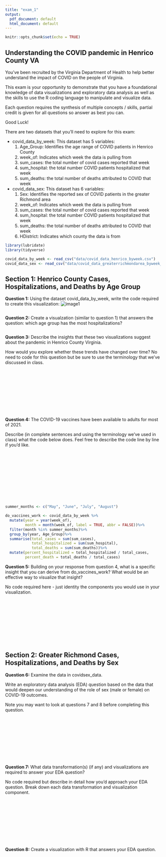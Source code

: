 ```yaml
---
title: "exam_1"
output:
  pdf_document: default
  html_document: default
---
```


```r
knitr::opts_chunk$set(echo = TRUE)
```

## Understanding the COVID pandemic in Henrico County VA

You’ve been recruited by the Virginia Department of Health to help better understand the impact of COVID on the people of Virginia.

This exam is your opportunity to demonstrate that you have a foundational knowledge of data visualizations and exploratory data analysis as well as the skills to use the R coding language to manipulate and visualize data.

Each question requires the synthesis of multiple concepts / skills, partial credit is given for all questions so answer as best you can. 

Good Luck!

There are two datasets that you'll need to explore for this exam:

- covid_data_by_week: This dataset has 5 variables: 
    1. Age_Group: Identifies the age range of COVID patients in Henrico County
    2. week_of: Indicates which week the data is pulling from
    3. sum_cases: the total number of covid cases reported that week
    4. sum_hospital: the total number COVID patients hospitalized that week 
    5. sum_deaths: the total number of deaths attributed to COVID that week 

- covid_data_sex: This dataset has 6 variables:
    1. Sex: Identifies the reported sex of COVID patients in the greater Richmond area
    2. week_of: Indicates which week the data is pulling from
    3. sum_cases: the total number of covid cases reported that week
    4. sum_hospital: the total number COVID patients hospitalized that week 
    5. sum_deaths: the total number of deaths attributed to COVID that week 
    6. HDistrict: Indicates which county the data is from
    

```r
library(lubridate)
library(tidyverse)

covid_data_by_week <- read_csv("data/covid_data_henrico_byweek.csv")
covid_data_sex <- read_csv("data/covid_data_greaterrichmondarea_byweek_sex.csv")
```

## Section 1: Henrico County Cases, Hospitalizations, and Deaths by Age Group

**Question 1:** Using the dataset covid_data_by_week, write the code required to create this visualization:
![image1](images/image1.png)

```r

```

**Question 2:** Create a visualzation (similar to question 1) that answers the question: which age group has the most hospitalizations?

```r

```

**Question 3:** Describe the insights that these two visualizations suggest about the pandemic in Henrico County Virginia.

How would you explore whether these trends have changed over time? No need to code for this question but be sure to use the terminology that we've discussed in class.
\
\
\
\
\
\
\
\
\
\

**Question 4:** The COVID-19 vaccines have been available to adults for most of 2021.

Describe (in complete sentences and using the terminology we’ve used in class) what the code below does. Feel free to describe the code line by line if you'd like.  
\
\
\
\
\
\
\
\
\
\

```r
summer_months <- c("May", "June", "July", "August")

do_vaccines_work <- covid_data_by_week %>%
  mutate(year = year(week_of),
         month = month(week_of, label = TRUE, abbr = FALSE))%>%
  filter(month %in% summer_months)%>%
  group_by(year, Age_Group)%>%
  summarise(total_cases = sum(sum_cases),
            total_hospitalized = sum(sum_hospital),
            total_deaths = sum(sum_deaths))%>%
  mutate(percent_hospitalized = total_hospitalized / total_cases, 
         percent_death = total_deaths / total_cases)
```

**Question 5:** Building on your response from question 4, what is a specific insight that you can derive from do_vaccines_work? What would be an effective way to visualize that insight?

No code required here - just identity the components you would use in your visualization.
\
\
\
\
\
\
\
\
\
\



## Section 2: Greater Richmond Cases, Hospitalizations, and Deaths by Sex

**Question 6:** Examine the data in covidsex_data.

Write an exploratory data analysis (EDA) question based on the data that would deepen our understanding of the role of sex (male or female) on COVID-19 outcomes. 

Note you may want to look at questions 7 and 8 before completing this question.
\
\
\
\
\
\
\
\
\
\

**Question 7:** What data transformation(s) (if any) and visualizations are required to answer your EDA question?

No code required but describe in detail how you’d approach your EDA question. Break down each data transformation and visualization component. 
\
\
\
\
\
\
\
\
\
\

**Question 8:** Create a visualization with R that answers your EDA question.
```r



```




